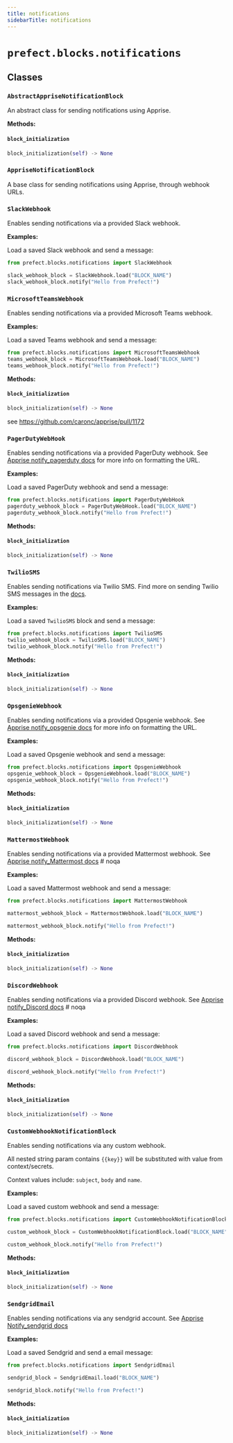 ```yaml
---
title: notifications
sidebarTitle: notifications
---
```


# `prefect.blocks.notifications`

## Classes

### `AbstractAppriseNotificationBlock` <sup><a href="https://github.com/prefecthq/prefect/blob/main/src/prefect/blocks/notifications.py#L20" target="_blank"><Icon icon="github" size="14" /></a></sup>


An abstract class for sending notifications using Apprise.


**Methods:**

#### `block_initialization` <sup><a href="https://github.com/prefecthq/prefect/blob/main/src/prefect/blocks/notifications.py#L59" target="_blank"><Icon icon="github" size="14" /></a></sup>

```python
block_initialization(self) -> None
```

### `AppriseNotificationBlock` <sup><a href="https://github.com/prefecthq/prefect/blob/main/src/prefect/blocks/notifications.py#L78" target="_blank"><Icon icon="github" size="14" /></a></sup>


A base class for sending notifications using Apprise, through webhook URLs.


### `SlackWebhook` <sup><a href="https://github.com/prefecthq/prefect/blob/main/src/prefect/blocks/notifications.py#L116" target="_blank"><Icon icon="github" size="14" /></a></sup>


Enables sending notifications via a provided Slack webhook.

**Examples:**

Load a saved Slack webhook and send a message:
```python
from prefect.blocks.notifications import SlackWebhook

slack_webhook_block = SlackWebhook.load("BLOCK_NAME")
slack_webhook_block.notify("Hello from Prefect!")
```


### `MicrosoftTeamsWebhook` <sup><a href="https://github.com/prefecthq/prefect/blob/main/src/prefect/blocks/notifications.py#L146" target="_blank"><Icon icon="github" size="14" /></a></sup>


Enables sending notifications via a provided Microsoft Teams webhook.

**Examples:**

Load a saved Teams webhook and send a message:
```python
from prefect.blocks.notifications import MicrosoftTeamsWebhook
teams_webhook_block = MicrosoftTeamsWebhook.load("BLOCK_NAME")
teams_webhook_block.notify("Hello from Prefect!")
```


**Methods:**

#### `block_initialization` <sup><a href="https://github.com/prefecthq/prefect/blob/main/src/prefect/blocks/notifications.py#L187" target="_blank"><Icon icon="github" size="14" /></a></sup>

```python
block_initialization(self) -> None
```

see https://github.com/caronc/apprise/pull/1172


### `PagerDutyWebHook` <sup><a href="https://github.com/prefecthq/prefect/blob/main/src/prefect/blocks/notifications.py#L204" target="_blank"><Icon icon="github" size="14" /></a></sup>


Enables sending notifications via a provided PagerDuty webhook.
See [Apprise notify_pagerduty docs](https://github.com/caronc/apprise/wiki/Notify_pagerduty)
for more info on formatting the URL.

**Examples:**

Load a saved PagerDuty webhook and send a message:
```python
from prefect.blocks.notifications import PagerDutyWebHook
pagerduty_webhook_block = PagerDutyWebHook.load("BLOCK_NAME")
pagerduty_webhook_block.notify("Hello from Prefect!")
```


**Methods:**

#### `block_initialization` <sup><a href="https://github.com/prefecthq/prefect/blob/main/src/prefect/blocks/notifications.py#L296" target="_blank"><Icon icon="github" size="14" /></a></sup>

```python
block_initialization(self) -> None
```

### `TwilioSMS` <sup><a href="https://github.com/prefecthq/prefect/blob/main/src/prefect/blocks/notifications.py#L344" target="_blank"><Icon icon="github" size="14" /></a></sup>


Enables sending notifications via Twilio SMS.
Find more on sending Twilio SMS messages in the [docs](https://www.twilio.com/docs/sms).

**Examples:**

Load a saved `TwilioSMS` block and send a message:
```python
from prefect.blocks.notifications import TwilioSMS
twilio_webhook_block = TwilioSMS.load("BLOCK_NAME")
twilio_webhook_block.notify("Hello from Prefect!")
```


**Methods:**

#### `block_initialization` <sup><a href="https://github.com/prefecthq/prefect/blob/main/src/prefect/blocks/notifications.py#L396" target="_blank"><Icon icon="github" size="14" /></a></sup>

```python
block_initialization(self) -> None
```

### `OpsgenieWebhook` <sup><a href="https://github.com/prefecthq/prefect/blob/main/src/prefect/blocks/notifications.py#L417" target="_blank"><Icon icon="github" size="14" /></a></sup>


Enables sending notifications via a provided Opsgenie webhook.
See [Apprise notify_opsgenie docs](https://github.com/caronc/apprise/wiki/Notify_opsgenie)
for more info on formatting the URL.

**Examples:**

Load a saved Opsgenie webhook and send a message:
```python
from prefect.blocks.notifications import OpsgenieWebhook
opsgenie_webhook_block = OpsgenieWebhook.load("BLOCK_NAME")
opsgenie_webhook_block.notify("Hello from Prefect!")
```


**Methods:**

#### `block_initialization` <sup><a href="https://github.com/prefecthq/prefect/blob/main/src/prefect/blocks/notifications.py#L505" target="_blank"><Icon icon="github" size="14" /></a></sup>

```python
block_initialization(self) -> None
```

### `MattermostWebhook` <sup><a href="https://github.com/prefecthq/prefect/blob/main/src/prefect/blocks/notifications.py#L541" target="_blank"><Icon icon="github" size="14" /></a></sup>


Enables sending notifications via a provided Mattermost webhook.
See [Apprise notify_Mattermost docs](https://github.com/caronc/apprise/wiki/Notify_Mattermost) # noqa

**Examples:**

Load a saved Mattermost webhook and send a message:
```python
from prefect.blocks.notifications import MattermostWebhook

mattermost_webhook_block = MattermostWebhook.load("BLOCK_NAME")

mattermost_webhook_block.notify("Hello from Prefect!")
```


**Methods:**

#### `block_initialization` <sup><a href="https://github.com/prefecthq/prefect/blob/main/src/prefect/blocks/notifications.py#L609" target="_blank"><Icon icon="github" size="14" /></a></sup>

```python
block_initialization(self) -> None
```

### `DiscordWebhook` <sup><a href="https://github.com/prefecthq/prefect/blob/main/src/prefect/blocks/notifications.py#L634" target="_blank"><Icon icon="github" size="14" /></a></sup>


Enables sending notifications via a provided Discord webhook.
See [Apprise notify_Discord docs](https://github.com/caronc/apprise/wiki/Notify_Discord) # noqa

**Examples:**

Load a saved Discord webhook and send a message:
```python
from prefect.blocks.notifications import DiscordWebhook

discord_webhook_block = DiscordWebhook.load("BLOCK_NAME")

discord_webhook_block.notify("Hello from Prefect!")
```


**Methods:**

#### `block_initialization` <sup><a href="https://github.com/prefecthq/prefect/blob/main/src/prefect/blocks/notifications.py#L714" target="_blank"><Icon icon="github" size="14" /></a></sup>

```python
block_initialization(self) -> None
```

### `CustomWebhookNotificationBlock` <sup><a href="https://github.com/prefecthq/prefect/blob/main/src/prefect/blocks/notifications.py#L738" target="_blank"><Icon icon="github" size="14" /></a></sup>


Enables sending notifications via any custom webhook.

All nested string param contains `{{key}}` will be substituted with value from context/secrets.

Context values include: `subject`, `body` and `name`.

**Examples:**

Load a saved custom webhook and send a message:
```python
from prefect.blocks.notifications import CustomWebhookNotificationBlock

custom_webhook_block = CustomWebhookNotificationBlock.load("BLOCK_NAME")

custom_webhook_block.notify("Hello from Prefect!")
```


**Methods:**

#### `block_initialization` <sup><a href="https://github.com/prefecthq/prefect/blob/main/src/prefect/blocks/notifications.py#L842" target="_blank"><Icon icon="github" size="14" /></a></sup>

```python
block_initialization(self) -> None
```

### `SendgridEmail` <sup><a href="https://github.com/prefecthq/prefect/blob/main/src/prefect/blocks/notifications.py#L875" target="_blank"><Icon icon="github" size="14" /></a></sup>


Enables sending notifications via any sendgrid account.
See [Apprise Notify_sendgrid docs](https://github.com/caronc/apprise/wiki/Notify_Sendgrid)

**Examples:**

Load a saved Sendgrid and send a email message:
```python
from prefect.blocks.notifications import SendgridEmail

sendgrid_block = SendgridEmail.load("BLOCK_NAME")

sendgrid_block.notify("Hello from Prefect!")
```


**Methods:**

#### `block_initialization` <sup><a href="https://github.com/prefecthq/prefect/blob/main/src/prefect/blocks/notifications.py#L920" target="_blank"><Icon icon="github" size="14" /></a></sup>

```python
block_initialization(self) -> None
```
